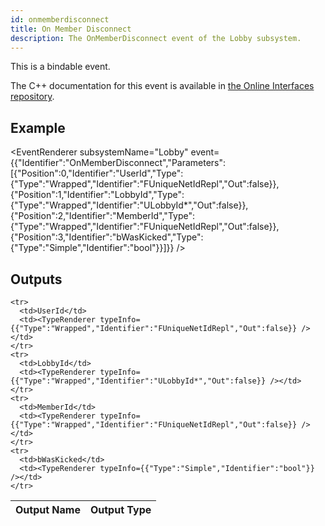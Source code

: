 ```yaml
---
id: onmemberdisconnect
title: On Member Disconnect
description: The OnMemberDisconnect event of the Lobby subsystem.
---
```



This is a bindable event.

The C++ documentation for this event is available in [the Online Interfaces repository](https://src.redpoint.games/redpointgames/online-interfaces).

## Example

<EventRenderer subsystemName="Lobby" event={{"Identifier":"OnMemberDisconnect","Parameters":[{"Position":0,"Identifier":"UserId","Type":{"Type":"Wrapped","Identifier":"FUniqueNetIdRepl","Out":false}},{"Position":1,"Identifier":"LobbyId","Type":{"Type":"Wrapped","Identifier":"ULobbyId*","Out":false}},{"Position":2,"Identifier":"MemberId","Type":{"Type":"Wrapped","Identifier":"FUniqueNetIdRepl","Out":false}},{"Position":3,"Identifier":"bWasKicked","Type":{"Type":"Simple","Identifier":"bool"}}]}} />

## Outputs


<table>
  <thead>
    <tr>
      <th>Output Name</th>
      <th>Output Type</th>
    </tr>
  </thead>
  <tbody>
    
    <tr>
      <td>UserId</td>
      <td><TypeRenderer typeInfo={{"Type":"Wrapped","Identifier":"FUniqueNetIdRepl","Out":false}} /></td>
    </tr>
    <tr>
      <td>LobbyId</td>
      <td><TypeRenderer typeInfo={{"Type":"Wrapped","Identifier":"ULobbyId*","Out":false}} /></td>
    </tr>
    <tr>
      <td>MemberId</td>
      <td><TypeRenderer typeInfo={{"Type":"Wrapped","Identifier":"FUniqueNetIdRepl","Out":false}} /></td>
    </tr>
    <tr>
      <td>bWasKicked</td>
      <td><TypeRenderer typeInfo={{"Type":"Simple","Identifier":"bool"}} /></td>
    </tr>
  </tbody>
</table>


